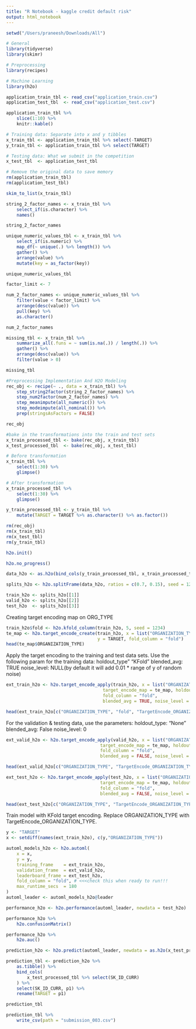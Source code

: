```yaml
---
title: "R Notebook - kaggle credit default risk"
output: html_notebook
---
```


```r
setwd("/Users/praneesh/Downloads/All")
```


```r
# General 
library(tidyverse)
library(skimr)

# Preprocessing
library(recipes)

# Machine Learning
library(h2o)

```

```r
application_train_tbl <- read_csv("application_train.csv")
application_test_tbl  <- read_csv("application_test.csv")
```


```r
application_train_tbl %>%
    slice(1:10) %>%
    knitr::kable()
```

```r
# Training data: Separate into x and y tibbles
x_train_tbl <- application_train_tbl %>% select(-TARGET)
y_train_tbl <- application_train_tbl %>% select(TARGET)   

# Testing data: What we submit in the competition
x_test_tbl  <- application_test_tbl

# Remove the original data to save memory
rm(application_train_tbl)
rm(application_test_tbl)
```

```r
skim_to_list(x_train_tbl)
```

```r
string_2_factor_names <- x_train_tbl %>%
    select_if(is.character) %>%
    names()

string_2_factor_names
```

```r
unique_numeric_values_tbl <- x_train_tbl %>%
    select_if(is.numeric) %>%
    map_df(~ unique(.) %>% length()) %>%
    gather() %>%
    arrange(value) %>%
    mutate(key = as_factor(key))

unique_numeric_values_tbl
```

```r
factor_limit <- 7

num_2_factor_names <- unique_numeric_values_tbl %>%
    filter(value < factor_limit) %>%
    arrange(desc(value)) %>%
    pull(key) %>%
    as.character()

num_2_factor_names
```

```r
missing_tbl <- x_train_tbl %>%
    summarize_all(.funs = ~ sum(is.na(.)) / length(.)) %>%
    gather() %>%
    arrange(desc(value)) %>%
    filter(value > 0)

missing_tbl
```

```r
#Preprocessing Implementation And H2O Modeling
rec_obj <- recipe(~ ., data = x_train_tbl) %>%
    step_string2factor(string_2_factor_names) %>%
    step_num2factor(num_2_factor_names) %>%
    step_meanimpute(all_numeric()) %>%
    step_modeimpute(all_nominal()) %>%
    prep(stringsAsFactors = FALSE)

rec_obj
```

```r
#bake in the transformations into the train and test sets
x_train_processed_tbl <- bake(rec_obj, x_train_tbl) 
x_test_processed_tbl  <- bake(rec_obj, x_test_tbl)
```

```r
# Before transformation
x_train_tbl %>%
    select(1:30) %>%
    glimpse()
```

```r
# After transformation
x_train_processed_tbl %>%
    select(1:30) %>%
    glimpse()
```

```r
y_train_processed_tbl <- y_train_tbl %>%
    mutate(TARGET = TARGET %>% as.character() %>% as.factor())
```

```r
rm(rec_obj)
rm(x_train_tbl)
rm(x_test_tbl)
rm(y_train_tbl)
```

```r
h2o.init()
```

```r
h2o.no_progress()
```

```r
data_h2o <- as.h2o(bind_cols(y_train_processed_tbl, x_train_processed_tbl))
```

```r
splits_h2o <- h2o.splitFrame(data_h2o, ratios = c(0.7, 0.15), seed = 1234)

train_h2o <- splits_h2o[[1]]
valid_h2o <- splits_h2o[[2]]
test_h2o  <- splits_h2o[[3]]
```

Creating target encoding map on ORG_TYPE

```r
train_h2o$fold <- h2o.kfold_column(train_h2o, 5, seed = 1234)
te_map <- h2o.target_encode_create(train_h2o, x = list("ORGANIZATION_TYPE"),
                                   y = TARGET, fold_column = "fold")
head(te_map$ORGANIZATION_TYPE)
```

Apply the target encoding to the training and test data sets. Use the following param for the training data:
holdout_type" "KFold"
blended_avg: TRUE
noise_level: NULL(by default it will add 0.01 * range of y of random noise)

```r
ext_train_h2o <- h2o.target_encode_apply(train_h2o, x = list("ORGANIZATION_TYPE"), y = TARGET,
                                     target_encode_map = te_map, holdout_type = "KFold",
                                     fold_column = "fold",
                                     blended_avg = TRUE, noise_level = 0, seed = 1234)

head(ext_train_h2o[c("ORGANIZATION_TYPE", "fold", "TargetEncode_ORGANIZATION_TYPE")])
```

For the validation & testing data, use the parameters:
holdout_type: “None”
blended_avg: False
noise_level: 0

```r
ext_valid_h2o <- h2o.target_encode_apply(valid_h2o, x = list("ORGANIZATION_TYPE"), y = TARGET,
                                    target_encode_map = te_map, holdout_type = "None",
                                    fold_column = "fold",
                                    blended_avg = FALSE, noise_level = 0)

head(ext_valid_h2o[c("ORGANIZATION_TYPE", "TargetEncode_ORGANIZATION_TYPE")])
```

```r
ext_test_h2o <- h2o.target_encode_apply(test_h2o, x = list("ORGANIZATION_TYPE"), y = TARGET,
                                    target_encode_map = te_map, holdout_type = "None",
                                    fold_column = "fold",
                                    blended_avg = FALSE, noise_level = 0)

head(ext_test_h2o[c("ORGANIZATION_TYPE", "TargetEncode_ORGANIZATION_TYPE")])
```

Train model with KFold target encoding. Replace ORGANIZATION_TYPE with TargetEncode_ORGANIZATION_TYPE.

```r
y <- "TARGET"
x <- setdiff(names(ext_train_h2o), c(y,"ORGANIZATION_TYPE"))

automl_models_h2o <- h2o.automl(
    x = x,
    y = y,
    training_frame    = ext_train_h2o,
    validation_frame  = ext_valid_h2o,
    leaderboard_frame = ext_test_h2o,
    fold_column = "fold", # <<<check this when ready to run!!!
    max_runtime_secs  = 180
)
automl_leader <- automl_models_h2o@leader
```

```r
performance_h2o <- h2o.performance(automl_leader, newdata = test_h2o)
```

```r
performance_h2o %>%
    h2o.confusionMatrix()
```

```r
performance_h2o %>%
    h2o.auc()
```

```r
prediction_h2o <- h2o.predict(automl_leader, newdata = as.h2o(x_test_processed_tbl)) 

```

```r
prediction_tbl <- prediction_h2o %>%
    as.tibble() %>%
    bind_cols(
        x_test_processed_tbl %>% select(SK_ID_CURR)
    ) %>%
    select(SK_ID_CURR, p1) %>%
    rename(TARGET = p1)

prediction_tbl
```

```r
prediction_tbl %>%
    write_csv(path = "submission_003.csv")
```